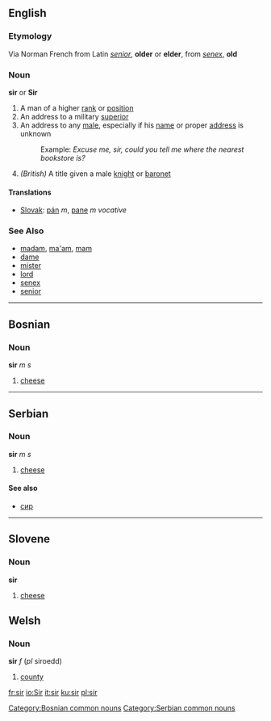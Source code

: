 ==English==
===Etymology===
Via Norman French from Latin ''[[senior]]'', '''older''' or '''elder''', from ''[[senex]]'', '''old'''

===Noun===
'''sir''' or '''Sir'''

#A man of a higher [[rank]] or [[position]]
#An address to a military [[superior]]
#An address to any [[male]], especially if his [[name]] or proper [[address]] is unknown
#:Example: ''Excuse me, sir, could you tell me where the nearest bookstore is?''
#''(British)'' A title given a male [[knight]] or [[baronet]]

====Translations====
*[[Slovak]]: [[pán]] ''m'', [[pane]] ''m vocative''

===See Also===
*[[madam]], [[ma'am]], [[mam]]
*[[dame]]
*[[mister]]
*[[lord]]
*[[senex]]
*[[senior]]

----

==Bosnian==
===Noun===
'''sir''' ''m s''
#[[cheese]]
[[Category:Bosnian common nouns]]

----

==Serbian==
===Noun===
'''sir''' ''m s''
#[[cheese]]
====See also====
*[[сир]]
[[Category:Serbian common nouns]]

----

==Slovene==
===Noun===
'''sir'''
#[[cheese]]

==Welsh==
===Noun===
'''sir''' ''f'' (''pl'' siroedd)
#[[county]]

[[fr:sir]]
[[io:Sir]]
[[it:sir]]
[[ku:sir]]
[[pl:sir]]
